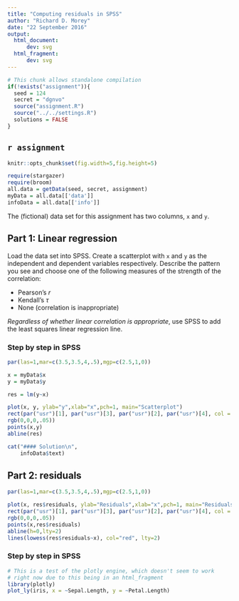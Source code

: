 ```yaml
---
title: "Computing residuals in SPSS"
author: "Richard D. Morey"
date: "22 September 2016"
output:
  html_document:
      dev: svg
  html_fragment:
      dev: svg
---
```


```r
# This chunk allows standalone compilation
if(!exists("assignment")){
  seed = 124
  secret = "dgnvo"
  source("assignment.R")
  source("../../settings.R")
  solutions = FALSE
}

```

`r assignment`
-----


```r
knitr::opts_chunk$set(fig.width=5,fig.height=5)

require(stargazer)
require(broom)
all.data = getData(seed, secret, assignment)
myData = all.data[['data']]
infoData = all.data[['info']]
```


The (fictional) data set for this assignment has two columns, `x` and `y`. 

## Part 1: Linear regression

Load the data set into SPSS. Create a scatterplot with `x` and `y` as the independent and dependent variables respectively. Describe the pattern you see and choose one of the following measures of the strength of the correlation:

* Pearson's $r$
* Kendall's $\tau$
* None (correlation is inappropriate)

*Regardless of whether linear correlation is appropriate*, use SPSS to add the least squares linear regression line.

### Step by step in SPSS


```r

par(las=1,mar=c(3.5,3.5,4,.5),mgp=c(2.5,1,0))

x = myData$x
y = myData$y

res = lm(y~x)

plot(x, y, ylab="y",xlab="x",pch=1, main="Scatterplot")
rect(par("usr")[1], par("usr")[3], par("usr")[2], par("usr")[4], col = 
rgb(0,0,0,.05))
points(x,y)
abline(res)
```

```r
cat("#### Solution\n",
    infoData$text)
```


## Part 2: residuals

```r

par(las=1,mar=c(3.5,3.5,4,.5),mgp=c(2.5,1,0))

plot(x, res$residuals, ylab="Residuals",xlab="x",pch=1, main="Residuals")
rect(par("usr")[1], par("usr")[3], par("usr")[2], par("usr")[4], col = 
rgb(0,0,0,.05))
points(x,res$residuals)
abline(h=0,lty=2)
lines(lowess(res$residuals~x), col="red", lty=2)
```

### Step by step in SPSS


```r
# This is a test of the plotly engine, which doesn't seem to work
# right now due to this being in an html_fragment
library(plotly)
plot_ly(iris, x = ~Sepal.Length, y = ~Petal.Length)
```


